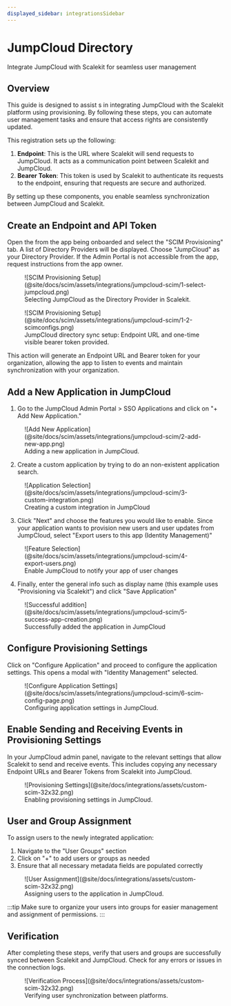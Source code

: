 ```yaml
---
displayed_sidebar: integrationsSidebar
---
```


# JumpCloud Directory

<Subtitle>Integrate JumpCloud with Scalekit for seamless user management</Subtitle>

## Overview

This guide is designed to assist <TermTip jargon="administrator"/>s in integrating JumpCloud with
the Scalekit platform using <TermTip jargon="SCIM"/> provisioning. By following these steps, you can
automate user management tasks and ensure that access rights are consistently updated.

This registration sets up the following:

1. **Endpoint**: This is the URL where Scalekit will send requests to JumpCloud. It acts as a
   communication point between Scalekit and JumpCloud.
2. **Bearer Token**: This token is used by Scalekit to authenticate its requests to the endpoint,
   ensuring that requests are secure and authorized.

By setting up these components, you enable seamless synchronization between JumpCloud and Scalekit.

## Create an Endpoint and API Token

Open the <TermTip jargon="Admin Portal" /> from the app being onboarded and select the "SCIM
Provisioning" tab. A list of Directory Providers will be displayed. Choose "JumpCloud" as your
Directory Provider. If the Admin Portal is not accessible from the app, request instructions from
the app owner.

<figure>
  ![SCIM Provisioning
  Setup](@site/docs/scim/assets/integrations/jumpcloud-scim/1-select-jumpcloud.png)
  <figcaption>Selecting JumpCloud as the Directory Provider in Scalekit.</figcaption>
</figure>

<figure>
  ![SCIM Provisioning Setup](@site/docs/scim/assets/integrations/jumpcloud-scim/1-2-scimconfigs.png)
  <figcaption>
    JumpCloud directory sync setup: Endpoint URL and one-time visible bearer token provided.
  </figcaption>
</figure>

This action will generate an Endpoint URL and Bearer token for your organization, allowing the app
to listen to events and maintain synchronization with your organization.

## Add a New Application in JumpCloud

1. Go to the JumpCloud Admin Portal > SSO Applications and click on "+ Add New Application."

<figure>
  ![Add New Application](@site/docs/scim/assets/integrations/jumpcloud-scim/2-add-new-app.png)
  <figcaption>Adding a new application in JumpCloud.</figcaption>
</figure>

2. Create a custom application by trying to do an non-existent application search.

<figure>
  ![Application
  Selection](@site/docs/scim/assets/integrations/jumpcloud-scim/3-custom-integration.png)
  <figcaption>Creating a custom integration in JumpCloud</figcaption>
</figure>

3. Click "Next" and choose the features you would like to enable. Since your application wants to
   provision new users and user updates from JumpCloud, select "Export users to this app (Identity
   Management)"

<figure>
  ![Feature Selection](@site/docs/scim/assets/integrations/jumpcloud-scim/4-export-users.png)
  <figcaption>Enable JumpCloud to notify your app of user changes</figcaption>
</figure>

4. Finally, enter the general info such as display name (this example uses "Provisioning via
   Scalekit") and click "Save Application"

<figure>
  ![Successful
  addition](@site/docs/scim/assets/integrations/jumpcloud-scim/5-success-app-creation.png)
  <figcaption>Successfully added the application in JumpCloud</figcaption>
</figure>

## Configure Provisioning Settings

Click on "Configure Application" and proceed to configure the application settings. This opens a
modal with "Identity Management" selected.

<figure>
  ![Configure Application
  Settings](@site/docs/scim/assets/integrations/jumpcloud-scim/6-scim-config-page.png)
  <figcaption>Configuring application settings in JumpCloud.</figcaption>
</figure>

## Enable Sending and Receiving Events in Provisioning Settings

In your JumpCloud admin panel, navigate to the relevant settings that allow Scalekit to send and
receive events. This includes copying any necessary Endpoint URLs and Bearer Tokens from Scalekit
into JumpCloud.

<figure>
  ![Provisioning Settings](@site/docs/integrations/assets/custom-scim-32x32.png)
  <figcaption>Enabling provisioning settings in JumpCloud.</figcaption>
</figure>

## User and Group Assignment

To assign users to the newly integrated application:

1. Navigate to the "User Groups" section
2. Click on "+" to add users or groups as needed
3. Ensure that all necessary metadata fields are populated correctly

<figure>
  ![User Assignment](@site/docs/integrations/assets/custom-scim-32x32.png)
  <figcaption>Assigning users to the application in JumpCloud.</figcaption>
</figure>

:::tip Make sure to organize your users into groups for easier management and assignment of
permissions. :::

## Verification

After completing these steps, verify that users and groups are successfully synced between Scalekit
and JumpCloud. Check for any errors or issues in the connection logs.

<figure>
  ![Verification Process](@site/docs/integrations/assets/custom-scim-32x32.png)
  <figcaption>Verifying user synchronization between platforms.</figcaption>
</figure>
